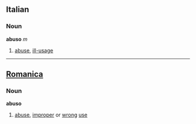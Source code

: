 ==Italian==
===Noun===
'''abuso''' ''m''

# [[abuse]], [[ill-usage]]

----

==[[Romanica]]==
===Noun===
'''abuso'''
#[[abuse]], [[improper]] or [[wrong]] [[use]]